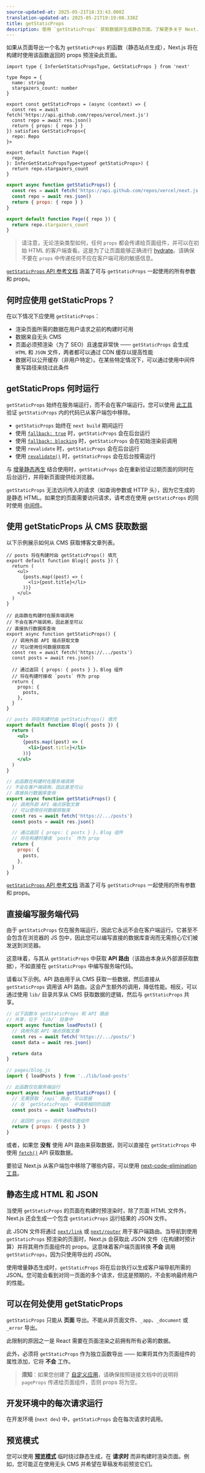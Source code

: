 ```yaml
---
source-updated-at: 2025-05-21T18:33:43.000Z
translation-updated-at: 2025-05-21T19:19:08.338Z
title: getStaticProps
description: 使用 `getStaticProps` 获取数据并生成静态页面。了解更多关于 Next.js 中这一数据获取 API 的信息。
---
```


如果从页面导出一个名为 `getStaticProps` 的函数（静态站点生成），Next.js 将在构建时使用该函数返回的 props 预渲染此页面。

```tsx filename="pages/index.tsx" switcher
import type { InferGetStaticPropsType, GetStaticProps } from 'next'

type Repo = {
  name: string
  stargazers_count: number
}

export const getStaticProps = (async (context) => {
  const res = await fetch('https://api.github.com/repos/vercel/next.js')
  const repo = await res.json()
  return { props: { repo } }
}) satisfies GetStaticProps<{
  repo: Repo
}>

export default function Page({
  repo,
}: InferGetStaticPropsType<typeof getStaticProps>) {
  return repo.stargazers_count
}
```

```jsx filename="pages/index.js" switcher
export async function getStaticProps() {
  const res = await fetch('https://api.github.com/repos/vercel/next.js')
  const repo = await res.json()
  return { props: { repo } }
}

export default function Page({ repo }) {
  return repo.stargazers_count
}
```

> 请注意，无论渲染类型如何，任何 `props` 都会传递给页面组件，并可以在初始 HTML 的客户端查看。这是为了让页面能够正确进行 [hydrate](https://react.dev/reference/react-dom/hydrate)。请确保不要在 `props` 中传递任何不应在客户端可用的敏感信息。

[`getStaticProps` API 参考文档](/docs/pages/api-reference/functions/get-static-props) 涵盖了可与 `getStaticProps` 一起使用的所有参数和 props。

## 何时应使用 getStaticProps？

在以下情况下应使用 `getStaticProps`：

- 渲染页面所需的数据在用户请求之前的构建时可用
- 数据来自无头 CMS
- 页面必须预渲染（为了 SEO）且速度非常快 —— `getStaticProps` 会生成 `HTML` 和 `JSON` 文件，两者都可以通过 CDN 缓存以提高性能
- 数据可以公开缓存（非用户特定）。在某些特定情况下，可以通过使用中间件重写路径来绕过此条件

## getStaticProps 何时运行

`getStaticProps` 始终在服务端运行，而不会在客户端运行。您可以使用 [此工具](https://next-code-elimination.vercel.app/) 验证 `getStaticProps` 内的代码已从客户端包中移除。

- `getStaticProps` 始终在 `next build` 期间运行
- 使用 [`fallback: true`](/docs/pages/api-reference/functions/get-static-paths#fallback-true) 时，`getStaticProps` 会在后台运行
- 使用 [`fallback: blocking`](/docs/pages/api-reference/functions/get-static-paths#fallback-blocking) 时，`getStaticProps` 会在初始渲染前调用
- 使用 `revalidate` 时，`getStaticProps` 会在后台运行
- 使用 [`revalidate()`](/docs/pages/guides/incremental-static-regeneration#on-demand-revalidation-with-revalidatepath) 时，`getStaticProps` 会在后台按需运行

与 [增量静态再生](/docs/pages/guides/incremental-static-regeneration) 结合使用时，`getStaticProps` 会在重新验证过期页面的同时在后台运行，并将新页面提供给浏览器。

`getStaticProps` 无法访问传入的请求（如查询参数或 HTTP 头），因为它生成的是静态 HTML。如果您的页面需要访问请求，请考虑在使用 `getStaticProps` 的同时使用 [中间件](/docs/pages/building-your-application/routing/middleware)。

## 使用 getStaticProps 从 CMS 获取数据

以下示例展示如何从 CMS 获取博客文章列表。

```tsx filename="pages/blog.tsx" switcher
// posts 将在构建时由 getStaticProps() 填充
export default function Blog({ posts }) {
  return (
    <ul>
      {posts.map((post) => (
        <li>{post.title}</li>
      ))}
    </ul>
  )
}

// 此函数在构建时在服务端调用
// 不会在客户端调用，因此甚至可以
// 直接执行数据库查询
export async function getStaticProps() {
  // 调用外部 API 端点获取文章
  // 可以使用任何数据获取库
  const res = await fetch('https://.../posts')
  const posts = await res.json()

  // 通过返回 { props: { posts } }，Blog 组件
  // 将在构建时接收 `posts` 作为 prop
  return {
    props: {
      posts,
    },
  }
}
```

```jsx filename="pages/blog.js" switcher
// posts 将在构建时由 getStaticProps() 填充
export default function Blog({ posts }) {
  return (
    <ul>
      {posts.map((post) => (
        <li>{post.title}</li>
      ))}
    </ul>
  )
}

// 此函数在构建时在服务端调用
// 不会在客户端调用，因此甚至可以
// 直接执行数据库查询
export async function getStaticProps() {
  // 调用外部 API 端点获取文章
  // 可以使用任何数据获取库
  const res = await fetch('https://.../posts')
  const posts = await res.json()

  // 通过返回 { props: { posts } }，Blog 组件
  // 将在构建时接收 `posts` 作为 prop
  return {
    props: {
      posts,
    },
  }
}
```

[`getStaticProps` API 参考文档](/docs/pages/api-reference/functions/get-static-props) 涵盖了可与 `getStaticProps` 一起使用的所有参数和 props。

## 直接编写服务端代码

由于 `getStaticProps` 仅在服务端运行，因此它永远不会在客户端运行。它甚至不会包含在浏览器的 JS 包中，因此您可以编写直接的数据库查询而无需担心它们被发送到浏览器。

这意味着，与其从 `getStaticProps` 中获取 **API 路由**（该路由本身从外部源获取数据），不如直接在 `getStaticProps` 中编写服务端代码。

请看以下示例。API 路由用于从 CMS 获取一些数据，然后直接从 `getStaticProps` 调用该 API 路由。这会产生额外的调用，降低性能。相反，可以通过使用 `lib/` 目录共享从 CMS 获取数据的逻辑，然后与 `getStaticProps` 共享。

```js filename="lib/load-posts.js"
// 以下函数与 getStaticProps 和 API 路由
// 共享，位于 `lib/` 目录中
export async function loadPosts() {
  // 调用外部 API 端点获取文章
  const res = await fetch('https://.../posts/')
  const data = await res.json()

  return data
}
```

```jsx filename="pages/blog.js"
// pages/blog.js
import { loadPosts } from '../lib/load-posts'

// 此函数仅在服务端运行
export async function getStaticProps() {
  // 无需获取 `/api` 路由，可以直接
  // 在 `getStaticProps` 中调用相同的函数
  const posts = await loadPosts()

  // 返回的 props 将传递给页面组件
  return { props: { posts } }
}
```

或者，如果您 **没有** 使用 API 路由来获取数据，则可以直接在 `getStaticProps` 中使用 [`fetch()`](https://developer.mozilla.org/docs/Web/API/Fetch_API) API 获取数据。

要验证 Next.js 从客户端包中移除了哪些内容，可以使用 [next-code-elimination 工具](https://next-code-elimination.vercel.app/)。

## 静态生成 HTML 和 JSON

当使用 `getStaticProps` 的页面在构建时预渲染时，除了页面 HTML 文件外，Next.js 还会生成一个包含 `getStaticProps` 运行结果的 JSON 文件。

此 JSON 文件将通过 [`next/link`](/docs/pages/api-reference/components/link) 或 [`next/router`](/docs/pages/api-reference/functions/use-router) 用于客户端路由。当导航到使用 `getStaticProps` 预渲染的页面时，Next.js 会获取此 JSON 文件（在构建时预计算）并将其用作页面组件的 props。这意味着客户端页面转换 **不会** 调用 `getStaticProps`，因为只使用导出的 JSON。

使用增量静态生成时，`getStaticProps` 将在后台执行以生成客户端导航所需的 JSON。您可能会看到对同一页面的多个请求，但这是预期的，不会影响最终用户的性能。

## 可以在何处使用 getStaticProps

`getStaticProps` 只能从 **页面** 导出。不能从非页面文件、`_app`、`_document` 或 `_error` 导出。

此限制的原因之一是 React 需要在页面渲染之前拥有所有必需的数据。

此外，必须将 `getStaticProps` 作为独立函数导出 —— 如果将其作为页面组件的属性添加，它将 **不会** 工作。

> **须知**：如果您创建了 [自定义应用](/docs/pages/building-your-application/routing/custom-app)，请确保按照链接文档中的说明将 `pageProps` 传递给页面组件，否则 props 将为空。

## 开发环境中的每次请求运行

在开发环境 (`next dev`) 中，`getStaticProps` 会在每次请求时调用。

## 预览模式

您可以使用 [**预览模式**](/docs/pages/guides/preview-mode) 临时绕过静态生成，在 **请求时** 而非构建时渲染页面。例如，您可能正在使用无头 CMS 并希望在草稿发布前预览它们。